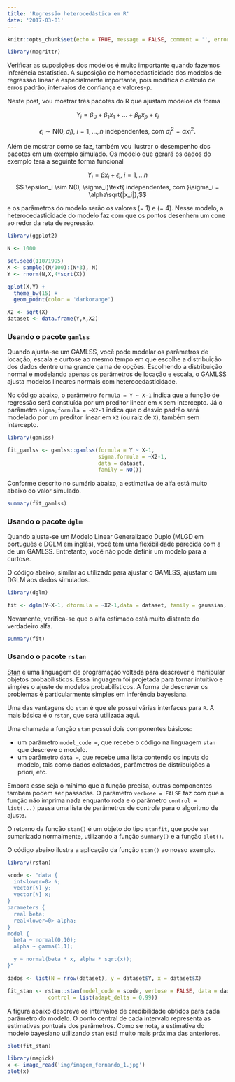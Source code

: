 ```yaml
---
title: 'Regressão heterocedástica em R'
date: '2017-03-01'
---
```


```r
knitr::opts_chunk$set(echo = TRUE, message = FALSE, comment = '', error = FALSE)

library(magrittr)
```

Verificar as suposições dos modelos é muito importante quando fazemos inferência estatística. A suposição de homocedasticidade dos modelos de regressão linear é especialmente importante, pois modifica o cálculo de erros padrão, intervalos de confiança e valores-p.

Neste post, vou mostrar três pacotes do R que ajustam modelos da forma

$$ Y_i = \beta_0 + \beta_1x_1 + \ldots + \beta_px_p + \epsilon_i $$

$$ \epsilon_{i} \sim \textrm{N}(0,\sigma_i), \ i = 1,\ldots,n \ \textrm{independentes, com }\sigma_i^2 = \alpha x_i^2.  $$

<!--more-->

Além de mostrar como se faz, também vou ilustrar o desempenho dos pacotes em um exemplo simulado. Os modelo que gerará os dados do exemplo terá a seguinte forma funcional

$$ Y_i = \beta x_i + \epsilon_i, \ i = 1,...n $$
$$ \epsilon_i \sim N(0, \sigma_i)\text{ independentes, com }\sigma_i = \alpha\sqrt{|x_i|},$$

e os parâmetros do modelo serão os valores \(\beta = 1\) e \(\alpha = 4\). Nesse modelo, a heterocedasticidade do modelo faz com que os pontos desenhem um cone ao redor da reta de regressão.

```r

library(ggplot2)

N <- 1000

set.seed(11071995)
X <- sample((N/100):(N*3), N)
Y <- rnorm(N,X,4*sqrt(X))

qplot(X,Y) + 
  theme_bw(15) + 
  geom_point(color = 'darkorange')

X2 <- sqrt(X)
dataset <- data.frame(Y,X,X2)

```

### Usando o pacote `gamlss`

Quando ajusta-se um GAMLSS, você pode modelar os parâmetros de locação, escala e curtose ao mesmo tempo em que escolhe a distribuição dos dados dentre uma grande gama de opções. Escolhendo a distribuição normal e modelando apenas os parâmetros de locação e escala, o GAMLSS ajusta modelos lineares normais com heterocedasticidade.

No código abaixo, o parâmetro `formula = Y ~ X-1` indica que a função de regressão será constiuída por um preditor linear em `X` sem intercepto. Já o parâmetro `sigma;formula = ~X2-1` indica que o desvio padrão será modelado por um preditor linear em `X2` (ou raiz de `X`), também sem intercepto.

```r

library(gamlss)

fit_gamlss <- gamlss::gamlss(formula = Y ~ X-1,
                             sigma.formula = ~X2-1,
                             data = dataset,
                             family = NO())
```

Conforme descrito no sumário abaixo, a estimativa de alfa está muito abaixo do valor simulado.

```r
summary(fit_gamlss)
```

### Usando o pacote `dglm`

Quando ajusta-se um Modelo Linear Generalizado Duplo (MLGD em português e DGLM em inglês), você tem uma flexibilidade parecida com a de um GAMLSS. Entretanto, você não pode definir um modelo para a curtose.

O código abaixo, similar ao utilizado para ajustar o GAMLSS, ajustam um DGLM aos dados simulados.

```r
library(dglm)

fit <- dglm(Y~X-1, dformula = ~X2-1,data = dataset, family = gaussian, method = 'reml')
```

Novamente, verifica-se que o alfa estimado está muito distante do verdadeiro alfa.

```r
summary(fit)
```

### Usando o pacote `rstan`

[Stan](http://mc-stan.org/) é uma linguagem de programação voltada para descrever e manipular objetos probabilísticos. Essa linguagem foi projetada para tornar intuitivo e simples o ajuste de modelos probabilísticos. A forma de descrever os problemas é particularmente simples em inferência bayesiana. 

Uma das vantagens do `stan` é que ele possui várias interfaces para `R`. A mais básica é o `rstan`, que será utilizada aqui. 

Uma chamada a função `stan` possui dois componentes básicos:

- um parâmetro `model_code =`, que recebe o código na linguagem `stan` que descreve o modelo.
- um parâmetro `data =`, que recebe uma lista contendo os inputs do modelo, tais como dados coletados, parâmetros de distribuições a priori, etc.

Embora esse seja o mínimo que a função precisa, outras componentes também podem ser passadas. O parâmetro `verbose = FALSE` faz com que a função não imprima nada enquanto roda e o parâmetro `control = list(...)` passa uma lista de parâmetros de controle para o algoritmo de ajuste.

O retorno da função `stan()` é um objeto do tipo `stanfit`, que pode ser sumarizado normalmente, utilizando a função `summary()` e a função `plot()`.

O código abaixo ilustra a aplicação da função `stan()` ao nosso exemplo.

```r

library(rstan)

scode <- "data {
  int<lower=0> N;
  vector[N] y;
  vector[N] x;
}
parameters {
  real beta;
  real<lower=0> alpha;
}
model {
  beta ~ normal(0,10);
  alpha ~ gamma(1,1);

  y ~ normal(beta * x, alpha * sqrt(x));
}"

dados <- list(N = nrow(dataset), y = dataset$Y, x = dataset$X)

fit_stan <- rstan::stan(model_code = scode, verbose = FALSE, data = dados,
             control = list(adapt_delta = 0.99))
```

A figura abaixo descreve os intervalos de credibilidade obtidos para cada parâmetro do modelo. O ponto central de cada intervalo representa as estimativas pontuais dos parâmetros. Como se nota, a estimativa do modelo bayesiano utilizando `stan` está muito mais próxima das anteriores.

```r
plot(fit_stan)
```

```r
library(magick)
x <- image_read('img/imagem_fernando_1.jpg')
plot(x)
```


